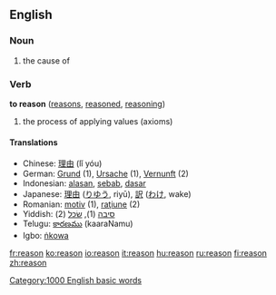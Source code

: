 ==English==

{{rank|John|hour|air|368|reason|feel|behind|sn}}

===Noun===
{{en-noun-reg}}

# the cause of

===Verb===
'''to reason'''  ([[reasons]], [[reasoned]], [[reasoning]])

# the process of applying values (axioms)

====Translations====
*Chinese: [[理由]] (lǐ yóu)
*German: [[Grund]] {{m}} (1), [[Ursache]] {{f}} (1), [[Vernunft]] {{f}} (2)
*Indonesian: [[alas|alasan]], [[sebab]], [[dasar]]
*Japanese: [[理由]] ([[りゆう]], riyū), [[訳]] ([[わけ]], wake)
*Romanian: [[motiv]] {{n}} (1), [[raţiune]] {{f}} (2)
*Yiddish: [[סיבה]] {{f}} (1), [[שׂכל]] {{m}} (2)
*Telugu: [[కారణము]] (kaaraNamu)
*Igbo: [[ṅkowa]]
[[Category:1000 English basic words]]

[[fr:reason]]
[[ko:reason]]
[[io:reason]]
[[it:reason]]
[[hu:reason]]
[[ru:reason]]
[[fi:reason]]
[[zh:reason]]